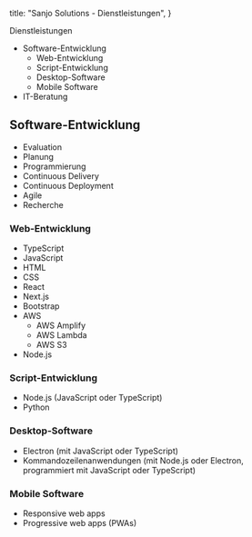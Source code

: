 
  title: "Sanjo Solutions - Dienstleistungen",
}

<TextSection>
  <FirstHeader>Dienstleistungen</FirstHeader>

- Software-Entwicklung
  - Web-Entwicklung
  - Script-Entwicklung
  - Desktop-Software
  - Mobile Software
- IT-Beratung

## Software-Entwicklung

- Evaluation
- Planung
- Programmierung
- Continuous Delivery
- Continuous Deployment
- Agile
- Recherche

### Web-Entwicklung

- TypeScript
- JavaScript
- HTML
- CSS
- React
- Next.js
- Bootstrap
- AWS
  - AWS Amplify
  - AWS Lambda
  - AWS S3
- Node.js

### Script-Entwicklung

- Node.js (JavaScript oder TypeScript)
- Python

### Desktop-Software

- Electron (mit JavaScript oder TypeScript)
- Kommandozeilenanwendungen (mit Node.js oder Electron, programmiert mit JavaScript oder TypeScript)

### Mobile Software

- Responsive web apps
- Progressive web apps (PWAs)

</TextSection>
